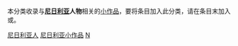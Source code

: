 {{WPSS-cat}}
{{Hidden category}}
本分类收录与'''[[尼日利亚|尼日利亚]]人物'''相关的[[Wikipedia:STUB|小作品]]，要将条目加入此分类，请在条目末加入'''{{tl|Nigeria-bio-stub}}'''或'''{{tl|尼日利亚人物小作品}}'''。

[[Category:尼日利亚人|]]
[[Category:尼日利亚小作品|]]
[[Category:非洲人物小作品|N]]